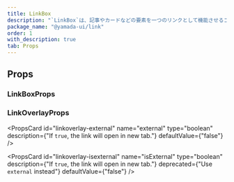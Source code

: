 ```yaml
---
title: LinkBox
description: "`LinkBox`は、記事やカードなどの要素を一つのリンクとして機能させるコンポーネントです。"
package_name: "@yamada-ui/link"
order: 1
with_description: true
tab: Props
---
```


## Props

### LinkBoxProps

### LinkOverlayProps

<PropsCard
  id="linkoverlay-external"
  name="external"
  type="boolean"
  description={"If `true`, the link will open in new tab."}
  defaultValue={"false"}
/>

<PropsCard
  id="linkoverlay-isexternal"
  name="isExternal"
  type="boolean"
  description={"If `true`, the link will open in new tab."}
  deprecated={"Use `external` instead"}
  defaultValue={"false"}
/>
